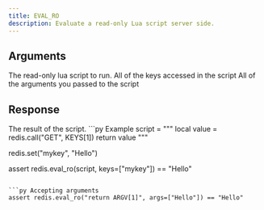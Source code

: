 ```yaml
---
title: EVAL_RO
description: Evaluate a read-only Lua script server side.
---
```


## Arguments

<ParamField body="script" type="str" required>
  The read-only lua script to run.
</ParamField>

<ParamField body="keys" type="List[str]" required>
  All of the keys accessed in the script
</ParamField>

<ParamField body="args" type="unknown[]" required>
  All of the arguments you passed to the script
</ParamField>

## Response

<ResponseField type="Any" required>
  The result of the script.
</ResponseField>

<RequestExample>
```py Example
script = """
local value = redis.call("GET", KEYS[1])
return value
"""

redis.set("mykey", "Hello")

assert redis.eval_ro(script, keys=["mykey"]) == "Hello"
```

```py Accepting arguments
assert redis.eval_ro("return ARGV[1]", args=["Hello"]) == "Hello"
```
</RequestExample>

